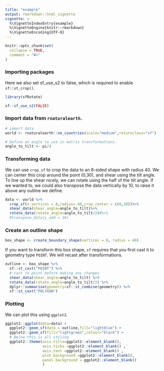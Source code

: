 ```yaml
---
title: "example"
output: rmarkdown::html_vignette
vignette: >
  %\VignetteIndexEntry{example}
  %\VignetteEngine{knitr::rmarkdown}
  %\VignetteEncoding{UTF-8}
---
```


```r
knitr::opts_chunk$set(
  collapse = TRUE,
  comment = "#>"
)
```
### Importing packages
Here we also set sf_use_s2 to false, which is required to enable `sf::st_crop()`.
```r
library(sfRotate)

sf::sf_use_s2(FALSE)
```
### Import data from `rnaturalearth`.
```r
# import data
world <- rnaturalearth::ne_countries(scale="medium",returnclass="sf")

# Define an angle to use in matrix transformations.
angle_to_tilt <- pi/4
``` 

### Transforming data
We can use `crop_sf` to crop the data to an 8-sided shape with radius 40. We can center this crop around the point (0,30), and shear using the tilt angle. To line up the shear nicely, we can rotate using the half of the tilt angle. If we wanted to, we could also transpose the data vertically by 10, to raise it above any outline we define.

``` r
data <- world %>%
  crop_sf(n_vertices = 8,radius= 40,crop_center = c(0,30))%>%
  shear_data(shear_angle=angle_to_tilt)%>%
  rotate_data(rotate_angle=angle_to_tilt/2)#%>%
  #transpose_data(y_add = 10)
```

### Create an outline shape
```r
box_shape <- create_boundary_shape(vertices = 8, radius = 40)
```
If you want to transform this box shape, `sf` requires that you first cast it to geometry type `POINT`. We will recast after transformations.
``` r
outline <- box_shape %>%
  sf::st_cast("POINT") %>%
  # cast to point before making any changes
  shear_data(shear_angle=angle_to_tilt) %>%
  rotate_data(rotate_angle=angle_to_tilt/2) %>%
  dplyr::summarise(geometry=sf::st_combine(geometry)) %>%
  sf::st_cast("POLYGON")
```

### Plotting
We can plot this using `ggplot2`.
``` r
ggplot2::ggplot(data=data) +
  ggplot2::geom_sf(data = outline,fill="lightblue") +
  ggplot2::geom_sf(fill="lightgreen",colour="black") +
  # Below this is all styling
  ggplot2::theme(axis.title=ggplot2::element_blank(),
                 axis.ticks =ggplot2::element_blank() ,
                 axis.text =ggplot2::element_blank() ,
                 plot.background =ggplot2::element_blank(),
                 panel.background = ggplot2::element_blank()
                 )
```




